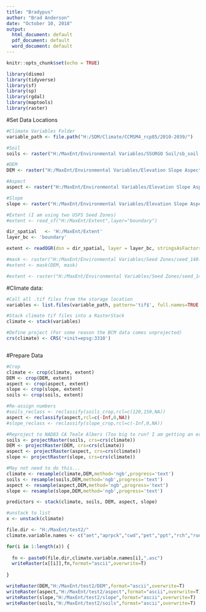 ```yaml
---
title: "Bradypus"
author: "Brad Anderson"
date: "October 10, 2018"
output:
  html_document: default
  pdf_document: default
  word_document: default
---
```


```r
knitr::opts_chunk$set(echo = TRUE)
```

```r
library(dismo)
library(tidyverse)
library(sf)
library(sp)
library(rgdal)
library(maptools)
library(raster)


```

#Set Data Locations
```r

#Climate Variables Folder
variable_path <- file.path("H:/SDM/Climate/CCMSM4_rcp85/2010-2039/")

#Soil
soils <- raster("H:/MaxEnt/Environmental Variables/SSURGO Soil/sb_soil.tif")

#DEM
DEM <- raster("H:/MaxEnt/Environmental Variables/Elevation Slope Aspect/DEM.tif")

#Aspect
aspect <- raster("H:/MaxEnt/Environmental Variables/Elevation Slope Aspect/Aspect.tif")

#Slope
slope <- raster("H:/MaxEnt/Environmental Variables/Elevation Slope Aspect/Slope.tif")

#Extent (I am using two USFS Seed Zones)
#extent <- read_sf("H:/MaxEnt/Extent",layer="boundary")

dir_spatial   <- 'H:/MaxEnt/Extent'
layer_bc <- 'boundary'

extent <- readOGR(dsn = dir_spatial, layer = layer_bc, stringsAsFactors = FALSE)

#mask <- raster("H:/MaxEnt/Environmental Variables/Seed Zones/seed_140.tif")
#extent <- mask(DEM, mask)

#extent <- raster("H:/MaxEnt/Environmental Variables/Seed Zones/seed_140.tif")

```

#Climate data:
```r
#Call all .tif files from the storage location
variables <- list.files(variable_path, pattern='tif$', full.names=TRUE )

#Stack climate tif files into a RasterStack
climate <- stack(variables)

#Define project (For some reason the BCM data comes unprojected)
crs(climate) <- CRS('+init=epsg:3310')



```

#Prepare Data
```r
#Crop
climate <- crop(climate, extent)
DEM <- crop(DEM, extent)
aspect <- crop(aspect, extent)
slope <- crop(slope, extent)
soils <- crop(soils, extent)

#Re-assign numbers
#soils_reclass <- reclassify(soils_crop,rcl=c(120,150,NA))
aspect <- reclassify(aspect,rcl=c(-Inf,0,NA))
#slope_reclass <- reclassify(slope_crop,rcl=c(-Inf,0,NA))

#Reproject to NAD83 CA Teale Albers (Too big to run? I am getting an error...)
soils <- projectRaster(soils, crs=crs(climate))
DEM <- projectRaster(DEM, crs=crs(climate))
aspect <- projectRaster(aspect, crs=crs(climate))
slope <- projectRaster(slope, crs=crs(climate))


```

```r

#May not need to do this...
climate <- resample(climate,DEM,method='ngb',progress='text')
soils <- resample(soils,DEM,method='ngb',progress='text')
aspect <- resample(aspect,DEM,method='ngb',progress='text')
slope <- resample(slope,DEM,method='ngb',progress='text')

predictors <- stack(climate, soils, DEM, aspect, slope)


```

```r

#unstack to list
x <- unstack(climate)

file.dir <- "H:/MaxEnt/test2/"
climate.variable.names <- c("aet","aprpck","cwd","pet","ppt","rch","run","tmn","tmx")

for(i in 1:length(x)) {
  
  fn <- paste0(file.dir,climate.variable.names[i],".asc")
  writeRaster(x[[i]],fn,format="ascii",overwrite=T)
  
}


```

```r
writeRaster(DEM,"H:/MaxEnt/test2/DEM",format="ascii",overwrite=T)
writeRaster(aspect,"H:/MaxEnt/test2/aspect",format="ascii",overwrite=T)
writeRaster(slope,"H:/MaxEnt/test2/slope",format="ascii",overwrite=T)
writeRaster(soils,"H:/MaxEnt/test2/soils",format="ascii",overwrite=T)

```


